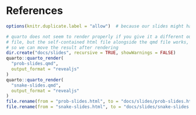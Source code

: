 # References {.unnumbered}



::: {#refs}
:::


```r
options(knitr.duplicate.label = "allow")  # because our slides might have code blocks named setup

# quarto does not seem to render properly if you give it a different output
# file, but the self-contained html file alongside the qmd file works,
# so we can move the result after rendering
dir.create("docs/slides", recursive = TRUE, showWarnings = FALSE)
quarto::quarto_render(
  "prob-slides.qmd",
  output_format = "revealjs"
)
quarto::quarto_render(
  "snake-slides.qmd",
  output_format = "revealjs"
)
file.rename(from = "prob-slides.html", to = "docs/slides/prob-slides.html")
file.rename(from = "snake-slides.html", to = "docs/slides/snake-slides.html")
```